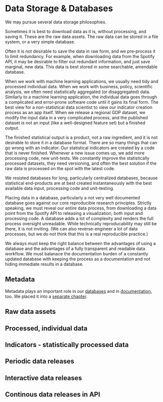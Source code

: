 # Data Storage & Databases {#data-storage}

We may pursue several data storage philosophies. 

Sometimes it is best to download data as it is, without processing, and saving it. These are the raw data assets. The raw data can be stored in a file system, or a very simple database.

Often it is not desirable to save the data in raw form, and we pre-process it to limit redundancy. For example, when downloading data from the Spotify API, it may be desirable to filter out redundant information, and just save marginal, new data. This data is best stored in some searchable, amendable database.

When we work with machine learning applications, we usually need tidy and processed individual data. When we work with business, policy, scientific analysis, we often need statistically aggregated (or disaggregated) data. Similarly to a machine learning application, the individual data goes through a complicated and error-prone software code until it gains its final form. The best view for a non-statistical data scientist to view our indicator creation process as an app itself. When we release a regional GDP dataset, we modify the input data in a very complicated process, and the published dataset is not an input (like a well-designed feature set) but a finished output.

The finished statistical output is a product, not a raw ingredient, and it is not desirable to store it in a database format.  There are so many things that can go wrong with an indicator. Our statistical indicators are created by a code that is never finished.  Whenever a new issue comes up, we add more processing code, new unit-tests. We constantly improve the statistically processed datasets, they need versioning, and often the best solution if the raw data is processed on the spot with the latest code. 

We resisted databases for long, particularly centralized databases, because statistical end-products are at best created instantaneously with the best available data input, processing code and unit-testing.

Placing data in a database, particularly a not very well documented database goes against our core reproducible research principles. Strictly speaking, we must reveal our entire data process, from downloading a data point from the Spotify API to releasing a visualization, both input and processing code. A database adds a lot of complexity and renders the full process oversight unreadable. While technically reproducability may still be there, it is not inviting. (We can also reverse-engineer a lot of data processes, but we do not think that this is a real reproducible practice.)

We always must keep the right balance between the advantages of using a database and the advantages of a fully transparent and readable data workflow. We must balanace the documentation burden of a constantly updated database with keeping the process as a documentation and not hiding immediate results in a database.

## Metadata {#storage-metadata}

Metadata plays an important role in our [databases](#data-storage) and in [documentation](#documentation), too.  We placed it into a [separate chapter](#metadata). 

## Raw data assets {#dta-raw}

## Processed, individual data

## Indicators - statistically processed data

## Periodic data releases

## Interactive data releases

## Continous data releases in API

